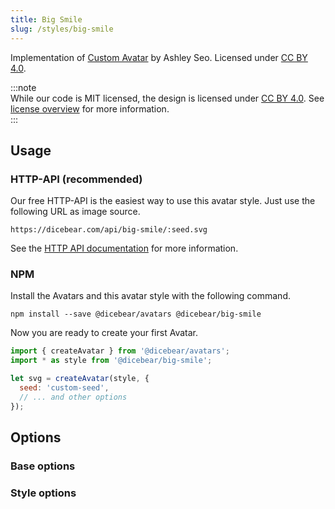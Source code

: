 ```yaml
---
title: Big Smile
slug: /styles/big-smile
---
```



<Examples style={style} />

Implementation of [Custom Avatar](https://www.figma.com/community/file/881358461963645496) by Ashley Seo. Licensed under
[CC BY 4.0](https://creativecommons.org/licenses/by/4.0/).

:::note  
While our code is MIT licensed, the design is licensed under [CC BY 4.0](https://creativecommons.org/licenses/by/4.0/).
See [license overview](/licenses) for more information.  
:::

## Usage

### HTTP-API (recommended)

Our free HTTP-API is the easiest way to use this avatar style. Just use the following URL as image source.

    https://dicebear.com/api/big-smile/:seed.svg

See the [HTTP API documentation](/docs/http-api) for more information.

### NPM

Install the Avatars and this avatar style with the following command.

    npm install --save @dicebear/avatars @dicebear/big-smile

Now you are ready to create your first Avatar.

```js
import { createAvatar } from '@dicebear/avatars';
import * as style from '@dicebear/big-smile';

let svg = createAvatar(style, {
  seed: 'custom-seed',
  // ... and other options
});
```

## Options

### Base options

<Options schema={coreSchema} />

### Style options

<Options schema={style.schema} />
